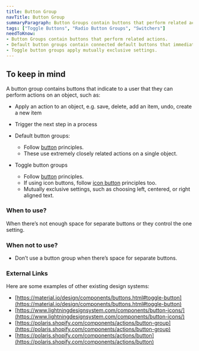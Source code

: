 ```yaml
---
title: Button Group
navTitle: Button Group
summaryParagraph: Button Groups contain buttons that perform related actions.
tags: ["Toggle Buttons", "Radio Button Groups", "Switchers"]
needToKnow:
- Button Groups contain buttons that perform related actions.
- Default button groups contain connected default buttons that immediately perform actions.
- Toggle button groups apply mutually exclusive settings.
---
```


## To keep in mind

A button group contains buttons that indicate to a user that they can perform actions on an object, such as:

*   Apply an action to an object, e.g. save, delete, add an item, undo, create a new item
*   Trigger the next step in a process


*   Default button groups: 
    *   Follow [button](https://drive.google.com/a/cultureamp.com/open?id=1xByfF-jYRiQr0rUCPb3PRbajWKzx4vJ4NDE0K7IfMso) principles.
    *   These use extremely closely related actions on a single object.
*   Toggle button groups
    *   Follow [button](https://drive.google.com/a/cultureamp.com/open?id=1xByfF-jYRiQr0rUCPb3PRbajWKzx4vJ4NDE0K7IfMso) principles.
    *   If using icon buttons, follow [icon button](https://drive.google.com/a/cultureamp.com/open?id=1JLk1jfIZTJwqiEF4sLkQiY8hMs6A--2gCRncSmTTBrY) principles too.
    *   Mutually exclusive settings, such as choosing left, centered, or right aligned text.


### When to use?

When there’s not enough space for separate buttons or they control the one setting.


### When not to use?

*   Don’t use a button group when there’s space for separate buttons.

### External Links

Here are some examples of other existing design systems:

- [https://material.io/design/components/buttons.html#toggle-button](https://material.io/design/components/buttons.html#toggle-button)
- [https://www.lightningdesignsystem.com/components/button-icons/](https://www.lightningdesignsystem.com/components/button-icons/)
- [https://polaris.shopify.com/components/actions/button-group](https://polaris.shopify.com/components/actions/button-group)
- [https://polaris.shopify.com/components/actions/button](https://polaris.shopify.com/components/actions/button)
